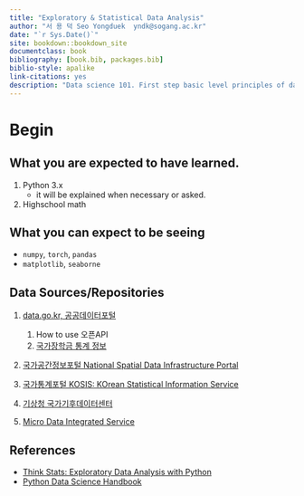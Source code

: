 ```yaml
--- 
title: "Exploratory & Statistical Data Analysis"
author: "서 용 덕 Seo Yongduek  yndk@sogang.ac.kr"
date: "`r Sys.Date()`"
site: bookdown::bookdown_site
documentclass: book
bibliography: [book.bib, packages.bib]
biblio-style: apalike
link-citations: yes
description: "Data science 101. First step basic level principles of data science. Less mathematics, more python. Less mathematics, more figures, drawings, diagrams, and stories."
---
```


# Begin

## What you are expected to have learned.

1. Python 3.x
    - it will be explained when necessary or asked.
2. Highschool math


## What you can expect to be seeing

- `numpy`, `torch`, `pandas`
- `matplotlib`, `seaborne`

## Data Sources/Repositories

1. [data.go.kr, 공공데이터포털](https://www.data.go.kr/)
    1. How to use 오픈API
    1. [국가장학금 통계 정보](https://www.data.go.kr/dataset/3060496/fileData.do)

1. [국가공간정보포털 National Spatial Data Infrastructure Portal](http://data.nsdi.go.kr)

1. [국가통계포털 KOSIS: KOrean Statistical Information Service](http://kosis.kr/index/index.do)

1. [기상청 국가기후데이터센터](http://sts.kma.go.kr/jsp/home/contents/main/main.do)

1. [Micro Data Integrated Service](http://mdis.kostat.go.kr/pageLink.do?link=content/SISMN030100&curMenuNo=UI_POR_P1043)
    
## References 

- [Think Stats: Exploratory Data Analysis with Python](https://greenteapress.com/wp/think-stats-2e)
- [Python Data Science Handbook](https://github.com/jakevdp/PythonDataScienceHandbook)
